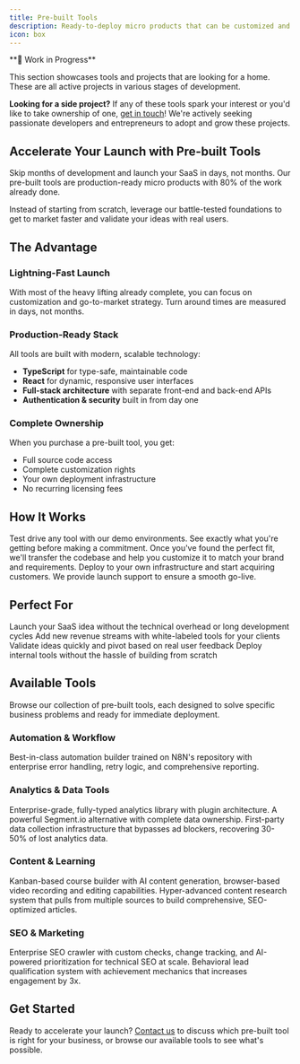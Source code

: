 ```yaml
---
title: Pre-built Tools
description: Ready-to-deploy micro products that can be customized and launched as your own SaaS
icon: box
---
```


<script type="application/ld+json">
{`{
  "@context": "https://schema.org",
  "@type": "CollectionPage",
  "name": "WithSeismic Pre-built Tools",
  "description": "Ready-to-deploy micro products for rapid SaaS launches",
  "url": "https://docs.withseismic.com/pre-built-tools",
  "publisher": {
    "@type": "Organization",
    "name": "WithSeismic"
  }
}`}
</script>

<Warning>
  **🚧 Work in Progress**

  This section showcases tools and projects that are looking for a home. These are all active projects in various stages of development.

  **Looking for a side project?** If any of these tools spark your interest or you'd like to take ownership of one, [get in touch](/contact)! We're actively seeking passionate developers and entrepreneurs to adopt and grow these projects.
</Warning>

## Accelerate Your Launch with Pre-built Tools

Skip months of development and launch your SaaS in days, not months. Our pre-built tools are production-ready micro products with 80% of the work already done.

<Card title="Why Pre-built Tools?" icon="zap">
  Instead of starting from scratch, leverage our battle-tested foundations to get to market faster and validate your ideas with real users.
</Card>

## The Advantage

### Lightning-Fast Launch
With most of the heavy lifting already complete, you can focus on customization and go-to-market strategy. Turn around times are measured in days, not months.

### Production-Ready Stack
All tools are built with modern, scalable technology:
- **TypeScript** for type-safe, maintainable code
- **React** for dynamic, responsive user interfaces
- **Full-stack architecture** with separate front-end and back-end APIs
- **Authentication & security** built in from day one

### Complete Ownership
When you purchase a pre-built tool, you get:
- Full source code access
- Complete customization rights
- Your own deployment infrastructure
- No recurring licensing fees

## How It Works

<Steps>
  <Step title="Try Before You Buy">
    Test drive any tool with our demo environments. See exactly what you're getting before making a commitment.
  </Step>

  <Step title="Purchase & Customize">
    Once you've found the perfect fit, we'll transfer the codebase and help you customize it to match your brand and requirements.
  </Step>

  <Step title="Launch Your SaaS">
    Deploy to your own infrastructure and start acquiring customers. We provide launch support to ensure a smooth go-live.
  </Step>
</Steps>

## Perfect For

<CardGroup cols={2}>
  <Card title="Entrepreneurs" icon="user-tie">
    Launch your SaaS idea without the technical overhead or long development cycles
  </Card>

  <Card title="Agencies" icon="building">
    Add new revenue streams with white-labeled tools for your clients
  </Card>

  <Card title="Startups" icon="rocket">
    Validate ideas quickly and pivot based on real user feedback
  </Card>

  <Card title="Enterprises" icon="building-columns">
    Deploy internal tools without the hassle of building from scratch
  </Card>
</CardGroup>

## Available Tools

Browse our collection of pre-built tools, each designed to solve specific business problems and ready for immediate deployment.

### Automation & Workflow

<Card title="N8N AI Workflow Generator" icon="robot" href="/pre-built-tools/tools/n8n-ai-workflow-generator">
  Best-in-class automation builder trained on N8N's repository with enterprise error handling, retry logic, and comprehensive reporting.
</Card>

### Analytics & Data Tools

<CardGroup cols={2}>
  <Card title="TypeScript Analytics Package" icon="chart-line" href="/pre-built-tools/tools/typescript-analytics-package">
    Enterprise-grade, fully-typed analytics library with plugin architecture. A powerful Segment.io alternative with complete data ownership.
  </Card>

  <Card title="Analytics Proxy Server" icon="server" href="/pre-built-tools/tools/analytics-proxy-server">
    First-party data collection infrastructure that bypasses ad blockers, recovering 30-50% of lost analytics data.
  </Card>
</CardGroup>

### Content & Learning

<CardGroup cols={2}>
  <Card title="AI Course Creation Platform" icon="graduation-cap" href="/pre-built-tools/tools/ai-course-creation-platform">
    Kanban-based course builder with AI content generation, browser-based video recording and editing capabilities.
  </Card>

  <Card title="Content Research Generator" icon="magnifying-glass" href="/pre-built-tools/tools/content-research-generator">
    Hyper-advanced content research system that pulls from multiple sources to build comprehensive, SEO-optimized articles.
  </Card>
</CardGroup>

### SEO & Marketing

<CardGroup cols={2}>
  <Card title="Automated Site Crawler" icon="spider" href="/pre-built-tools/tools/automated-site-crawler">
    Enterprise SEO crawler with custom checks, change tracking, and AI-powered prioritization for technical SEO at scale.
  </Card>

  <Card title="Gamification Lead Scoring" icon="trophy" href="/pre-built-tools/tools/gamification-lead-scoring">
    Behavioral lead qualification system with achievement mechanics that increases engagement by 3x.
  </Card>
</CardGroup>

## Get Started

Ready to accelerate your launch? [Contact us](/contact) to discuss which pre-built tool is right for your business, or browse our available tools to see what's possible.